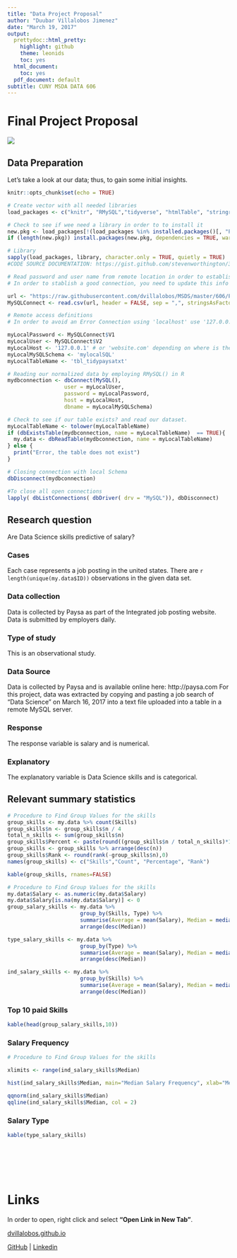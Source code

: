 ```yaml
---
title: "Data Project Proposal"
author: "Duubar Villalobos Jimenez"
date: "March 19, 2017"
output:
  prettydoc::html_pretty:
    highlight: github
    theme: leonids
    toc: yes
  html_document:
    toc: yes
  pdf_document: default
subtitle: CUNY MSDA DATA 606
---
```


# Final Project Proposal

![](~/MSDS/606/Projects/images/datascience.png)

## Data Preparation

Let's take a look at our data; thus, to gain some initial insights.

```r
knitr::opts_chunk$set(echo = TRUE)

# Create vector with all needed libraries
load_packages <- c("knitr", "RMySQL","tidyverse", "htmlTable", "stringr", "prettydoc", "janitor")

# Check to see if wee need a library in order to to install it
new.pkg <- load_packages[!(load_packages %in% installed.packages()[, "Package"])]
if (length(new.pkg)) install.packages(new.pkg, dependencies = TRUE, warn.conflicts = FALSE)

# Library
sapply(load_packages, library, character.only = TRUE, quietly = TRUE)
#CODE SOURCE DOCUMENTATION: https://gist.github.com/stevenworthington/3178163
```

```r
# Read password and user name from remote location in order to establish connection to MySQL
# In order to stablish a good connection, you need to update this info with your SQL server's configuation.

url <- "https://raw.githubusercontent.com/dvillalobos/MSDS/master/606/Projects/data/mysql.csv"
MySQLConnect <- read.csv(url, header = FALSE, sep = ",", stringsAsFactors=FALSE)

# Remote access definitions
# In order to avoid an Error Connection using 'localhost' use '127.0.0.1' instead.

myLocalPassword <- MySQLConnect$V1
myLocalUser <- MySQLConnect$V2
myLocalHost <- '127.0.0.1' # or 'website.com' depending on where is the SQL server located. 
myLocalMySQLSchema <- 'mylocalSQL'
myLocalTableName <- 'tbl_tidypaysatxt'
```

```r
# Reading our normalized data by employing RMySQL() in R
mydbconnection <- dbConnect(MySQL(), 
                  user = myLocalUser,
                  password = myLocalPassword,
                  host = myLocalHost,
                  dbname = myLocalMySQLSchema)

# Check to see if our table exists? and read our dataset.
myLocalTableName <- tolower(myLocalTableName)
if (dbExistsTable(mydbconnection, name = myLocalTableName)  == TRUE){
  my.data <- dbReadTable(mydbconnection, name = myLocalTableName)
} else {
  print("Error, the table does not exist")
}

# Closing connection with local Schema
dbDisconnect(mydbconnection)

#To close all open connections
lapply( dbListConnections( dbDriver( drv = "MySQL")), dbDisconnect)
```



## Research question 

Are Data Science skills predictive of salary?



### Cases 

Each case represents a job posting in the united states. There are `r length(unique(my.data$ID))` observations in the given data set.




### Data collection 

Data is collected by Paysa as part of the Integrated job posting website. Data is submitted by employers daily.




### Type of study 

This is an observational study.




### Data Source 

Data is collected by Paysa and is available online here: http://paysa.com For this project, data was extracted by copying and pasting a job search of "Data Science" on March 16, 2017 into a text file uploaded into a table in a remote MySQL server.



### Response 

The response variable is salary and is numerical.




### Explanatory 

The explanatory variable is Data Science skills and is categorical.



## Relevant summary statistics 

```r
# Procedure to Find Group Values for the skills
group_skills <- my.data %>% count(Skills)
group_skills$n <- group_skills$n / 4
total_n_skills <- sum(group_skills$n)
group_skills$Percent <- paste(round((group_skills$n / total_n_skills)*100,2),"%")
group_skills <- group_skills %>% arrange(desc(n))
group_skills$Rank <- round(rank(-group_skills$n),0)
names(group_skills) <- c("Skills","Count", "Percentage", "Rank")
```

```r
kable(group_skills, rnames=FALSE)
```


```r
# Procedure to Find Group Values for the skills
my.data$Salary <- as.numeric(my.data$Salary)
my.data$Salary[is.na(my.data$Salary)] <- 0
group_salary_skills <- my.data %>%
                       group_by(Skills, Type) %>%
                       summarise(Average = mean(Salary), Median = median(Salary), Max = max(Salary), Min= min(Salary)) %>%
                       arrange(desc(Median))

type_salary_skills <- my.data %>%
                       group_by(Type) %>%
                       summarise(Average = mean(Salary), Median = median(Salary), Max = max(Salary), Min= min(Salary)) %>%
                       arrange(desc(Median))

ind_salary_skills <- my.data %>%
                       group_by(Skills) %>%
                       summarise(Average = mean(Salary), Median = median(Salary), Max = max(Salary), Min= min(Salary)) %>%
                       arrange(desc(Median))
```

### Top 10 paid Skills

```r
kable(head(group_salary_skills,10))
```

### Salary Frequency

```r
# Procedure to Find Group Values for the skills

xlimits <- range(ind_salary_skills$Median)

hist(ind_salary_skills$Median, main="Median Salary Frequency", xlab="Median Expected Salary", breaks = 20, xlim = xlimits)

```

```r
qqnorm(ind_salary_skills$Median)
qqline(ind_salary_skills$Median, col = 2)
```



### Salary Type

```r
kable(type_salary_skills)
```




<br />
<br />
<br />
<br />

# Links

In order to open, right click and select **"Open Link in New Tab"**.

[dvillalobos.github.io](https://dvillalobos.github.io)

[GitHub](https://github.com/dvillalobos/MSDS/tree/master/606/Projects) | 
[Linkedin](https://www.linkedin.com/in/duubar/)